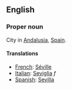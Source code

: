 ==English==

===Proper noun===

City in [[Andalusia]], [[Spain]].

====Translations====

*[[French]]: [[Séville]]
*[[Italian]]: [[Seviglia]] ''f''
*[[Spanish]]: [[Sevilla]]